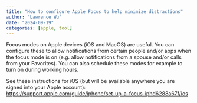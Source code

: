 ```yaml
---
title: "How to configure Apple Focus to help minimize distractions"
author: "Lawrence Wu"
date: "2024-09-19"
categories: [apple, tool]
---
```


Focus modes on Apple devices (iOS and MacOS) are useful. You can configure these to allow notifications from certain people and/or apps when the
focus mode is on (e.g. allow notifications from a spouse and/or calls from your Favorites). You can also schedule these modes for example to turn on
during working hours.

See these instructions for iOS (but will be available anywhere you are signed into your Apple account): <https://support.apple.com/guide/iphone/set-up-a-focus-iphd6288a67f/ios>